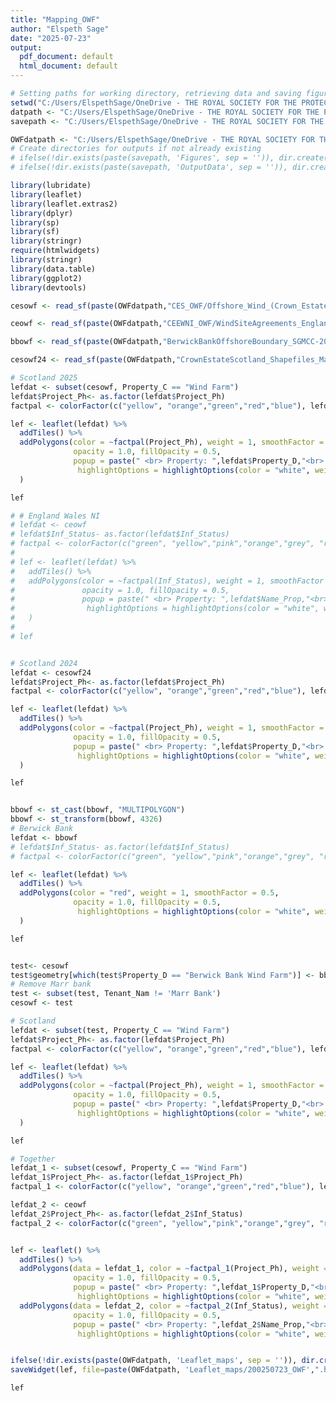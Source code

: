 ```yaml
---
title: "Mapping_OWF"
author: "Elspeth Sage"
date: "2025-07-23"
output:
  pdf_document: default
  html_document: default
---
```


```r
# Setting paths for working directory, retrieving data and saving figures and outputs - CHANGE TO SUIT YOU
setwd("C:/Users/ElspethSage/OneDrive - THE ROYAL SOCIETY FOR THE PROTECTION OF BIRDS/Documents/BRAIDS/WORKING/2025_SpringSandpit/Scripts")
datpath <- "C:/Users/ElspethSage/OneDrive - THE ROYAL SOCIETY FOR THE PROTECTION OF BIRDS/Documents/BRAIDS/WORKING/2025_SpringSandpit/Data"
savepath <- "C:/Users/ElspethSage/OneDrive - THE ROYAL SOCIETY FOR THE PROTECTION OF BIRDS/Documents/BRAIDS/WORKING/2025_SpringSandpit/Outputs"

OWFdatpath <- "C:/Users/ElspethSage/OneDrive - THE ROYAL SOCIETY FOR THE PROTECTION OF BIRDS/Documents/BRAIDS/WORKING/Project_data/OWF_data/"
# Create directories for outputs if not already existing
# ifelse(!dir.exists(paste(savepath, 'Figures', sep = '')), dir.create(paste(savepath, '/Figures', sep = '')), "Folder exists already")
# ifelse(!dir.exists(paste(savepath, 'OutputData', sep = '')), dir.create(paste(savepath, '/OutputData', sep = '')), "Folder exists already")
```

```r
library(lubridate)
library(leaflet)
library(leaflet.extras2)
library(dplyr)
library(sp)
library(sf)
library(stringr)
require(htmlwidgets)
library(stringr)
library(data.table)
library(ggplot2)
library(devtools)
```

```R

cesowf <- read_sf(paste(OWFdatpath,"CES_OWF/Offshore_Wind_(Crown_Estate_Scotland).shp", sep = ""))

ceowf <- read_sf(paste(OWFdatpath,"CEEWNI_OWF/WindSiteAgreements_EnglandWalesAndNI_TheCrownEstate.shp", sep = ""))

bbowf <- read_sf(paste(OWFdatpath,"BerwickBankOffshoreBoundary_SGMCC-20230510/BER_SiteBoundary_SSE_20220506.shp", sep = ""))

cesowf24 <- read_sf(paste(OWFdatpath,"CrownEstateScotland_Shapefiles_May2024/Offshore_Wind_(Crown_Estate_Scotland).shp", sep = ""))

``` 

```R
# Scotland 2025
lefdat <- subset(cesowf, Property_C == "Wind Farm")
lefdat$Project_Ph<- as.factor(lefdat$Project_Ph)
factpal <- colorFactor(c("yellow", "orange","green","red","blue"), lefdat$Project_Ph)

lef <- leaflet(lefdat) %>%
  addTiles() %>%
  addPolygons(color = ~factpal(Project_Ph), weight = 1, smoothFactor = 0.5,
              opacity = 1.0, fillOpacity = 0.5,
              popup = paste(" <br> Property: ",lefdat$Property_D,"<br> Tenant: ", lefdat$Tenant_Nam,"<br> Lease type: ",lefdat$Lease_Type," <br> Category: ", lefdat$Property_C," <br> Capacity: ",lefdat$Capacity_M," <br> Phase: ", lefdat$Project_Ph),
               highlightOptions = highlightOptions(color = "white", weight = 2,bringToFront = TRUE)
  )

lef

# # England Wales NI
# lefdat <- ceowf
# lefdat$Inf_Status- as.factor(lefdat$Inf_Status)
# factpal <- colorFactor(c("green", "yellow","pink","orange","grey", "red", "blue"), lefdat$Inf_Status)
# 
# lef <- leaflet(lefdat) %>%
#   addTiles() %>%
#   addPolygons(color = ~factpal(Inf_Status), weight = 1, smoothFactor = 0.5,
#               opacity = 1.0, fillOpacity = 0.5,
#               popup = paste(" <br> Property: ",lefdat$Name_Prop,"<br> Tenant: ", lefdat$Name_Ten,"<br> Lease type: ",lefdat$Lease_Stat," <br> leasing round: ", lefdat$Wind_Round," <br> km2: ",lefdat$km2," <br> Phase: ", lefdat$Inf_Status),
#                highlightOptions = highlightOptions(color = "white", weight = 2,bringToFront = TRUE)
#   )
# 
# lef


# Scotland 2024
lefdat <- cesowf24
lefdat$Project_Ph<- as.factor(lefdat$Project_Ph)
factpal <- colorFactor(c("yellow", "orange","green","red","blue"), lefdat$Project_Ph)

lef <- leaflet(lefdat) %>%
  addTiles() %>%
  addPolygons(color = ~factpal(Project_Ph), weight = 1, smoothFactor = 0.5,
              opacity = 1.0, fillOpacity = 0.5,
              popup = paste(" <br> Property: ",lefdat$Property_D,"<br> Tenant: ", lefdat$Tenant_Nam,"<br> Lease type: ",lefdat$Lease_Type," <br> Category: ", lefdat$Property_C," <br> Capacity: ",lefdat$Capacity_M," <br> Phase: ", lefdat$Project_Ph),
               highlightOptions = highlightOptions(color = "white", weight = 2,bringToFront = TRUE)
  )

lef


bbowf <- st_cast(bbowf, "MULTIPOLYGON")
bbowf <- st_transform(bbowf, 4326)
# Berwick Bank 
lefdat <- bbowf
# lefdat$Inf_Status- as.factor(lefdat$Inf_Status)
# factpal <- colorFactor(c("green", "yellow","pink","orange","grey", "red", "blue"), lefdat$Inf_Status)

lef <- leaflet(lefdat) %>%
  addTiles() %>%
  addPolygons(color = "red", weight = 1, smoothFactor = 0.5,
              opacity = 1.0, fillOpacity = 0.5,
               highlightOptions = highlightOptions(color = "white", weight = 2,bringToFront = TRUE)
  )

lef


test<- cesowf
test$geometry[which(test$Property_D == "Berwick Bank Wind Farm")] <- bbowf$geometry
# Remove Marr bank
test <- subset(test, Tenant_Nam != 'Marr Bank')
cesowf <- test

# Scotland
lefdat <- subset(test, Property_C == "Wind Farm")
lefdat$Project_Ph<- as.factor(lefdat$Project_Ph)
factpal <- colorFactor(c("yellow", "orange","green","red","blue"), lefdat$Project_Ph)

lef <- leaflet(lefdat) %>%
  addTiles() %>%
  addPolygons(color = ~factpal(Project_Ph), weight = 1, smoothFactor = 0.5,
              opacity = 1.0, fillOpacity = 0.5,
              popup = paste(" <br> Property: ",lefdat$Property_D,"<br> Tenant: ", lefdat$Tenant_Nam,"<br> Lease type: ",lefdat$Lease_Type," <br> Category: ", lefdat$Property_C," <br> Capacity: ",lefdat$Capacity_M," <br> Phase: ", lefdat$Project_Ph),
               highlightOptions = highlightOptions(color = "white", weight = 2,bringToFront = TRUE)
  )

lef
```

```R

# Together
lefdat_1 <- subset(cesowf, Property_C == "Wind Farm")
lefdat_1$Project_Ph<- as.factor(lefdat_1$Project_Ph)
factpal_1 <- colorFactor(c("yellow", "orange","green","red","blue"), lefdat_1$Project_Ph)

lefdat_2 <- ceowf
lefdat_2$Project_Ph<- as.factor(lefdat_2$Inf_Status)
factpal_2 <- colorFactor(c("green", "yellow","pink","orange","grey", "red", "blue"), lefdat_2$Inf_Status)


lef <- leaflet() %>%
  addTiles() %>%
  addPolygons(data = lefdat_1, color = ~factpal_1(Project_Ph), weight = 1, smoothFactor = 0.5,
              opacity = 1.0, fillOpacity = 0.5,
              popup = paste(" <br> Property: ",lefdat_1$Property_D,"<br> Tenant: ", lefdat_1$Tenant_Nam,"<br> Lease type: ",lefdat_1$Lease_Type," <br> Category: ", lefdat_1$Property_C," <br> Capacity: ",lefdat_1$Capacity_M," <br> Phase: ", lefdat_1$Project_Ph),
               highlightOptions = highlightOptions(color = "white", weight = 2,bringToFront = TRUE)) %>%
  addPolygons(data = lefdat_2, color = ~factpal_2(Inf_Status), weight = 1, smoothFactor = 0.5,
              opacity = 1.0, fillOpacity = 0.5,
              popup = paste(" <br> Property: ",lefdat_2$Name_Prop,"<br> Tenant: ", lefdat_2$Name_Ten,"<br> Lease type: ",lefdat_2$Lease_Stat," <br> leasing round: ", lefdat_2$Wind_Round," <br> km2: ",lefdat_2$km2," <br> Phase: ", lefdat_2$Inf_Status),
               highlightOptions = highlightOptions(color = "white", weight = 2,bringToFront = TRUE))


ifelse(!dir.exists(paste(OWFdatpath, 'Leaflet_maps', sep = '')), dir.create(paste(OWFdatpath, '/Leaflet_maps', sep = '')), "Folder exists already")
saveWidget(lef, file=paste(OWFdatpath, 'Leaflet_maps/200250723_OWF',".html", sep = ''))

lef
```